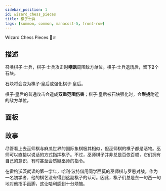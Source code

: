 ```yaml
---
sidebar_position: 1
id: wizard_chess_pieces
title: 棋子士兵
tags: [summon, common, manacost-5, front-row]
---
```


Wizard Chess Pieces 🗿♕

<!--truncate-->



<CardBasics cardKey={id}/>


## 描述
召唤棋子·士兵，棋子·士兵攻击时**嘲讽**周围敌方单位。棋子·士兵退场后，留下**2**个石块。

石块将会变为棋子·皇后或强化棋子·皇后。

棋子·皇后的普通攻击会造成**双重范围伤害**；棋子·皇后被石块强化时，会**聚拢**附近的敌方单位。

## 面板


<LevelComponent/>


<CardDynamicTable cardKey={id}/>


<CardComplexTable cardKey={id}/>





## 故事

尽管看上去巫师棋与麻瓜世界的国际象棋极其相似，但巫师棋的棋子都是活物。巫师可以直接以说话的方式指挥棋子。不过，巫师棋子并非总是百依百顺，它们拥有自己的意识，有时甚至会质疑巫师的指令。

在霍格沃茨就读的第一学年，哈利·波特借用同学西莫的巫师棋与罗恩对战。作为一名初学者，他的棋艺没有得到这副棋子的认可。因此，棋子们总是东一句西一句地对他指手画脚，这让哈利感到十分烦恼。

